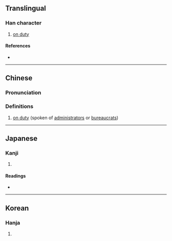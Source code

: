 {{character info/new}}
==Translingual==

===Han character===
{{Han char|rn=9|rad=人|as=15|sn=17|four=26032|canj=OATE|ids=⿰亻暴}}

# [[on duty]]

====References====
* {{Han ref|kx=0120.210|dkj=01254|dj=0254.190|hdz=10234.030|uh=5124|ud=20772|bh=ECBC|bd=60604}}

----

==Chinese==
{{zh-forms}}

===Pronunciation===
{{zh-pron
|m=bào
|c=bou3
|mc=
|oc=
|ma=
|cat=prep
}}

===Definitions===
{{zh-hanzi}}

# [[on duty]] (spoken of [[administrator]]s or [[bureaucrat]]s)

----

==Japanese==

===Kanji===
{{ja-kanji|grade=|rs=人15}}

# {{defn|lang=ja|sort=人15}}

====Readings====
* {{ja-readings|on=[[ほう]] (hō), [[ひょう]] (hyō)|kun=[[とのる]] (tonoru)}}

----

==Korean==

===Hanja===
{{ko-hanja|hangeul=포|rv=po|mr=p'o}}

# {{defn|lang=ko|sort=人15}}